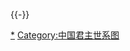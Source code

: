 {{chart/start}}
{{chart| | | | | | | | | | | | | | | | | Yu |Yu=<sup>(1)</sup>'''[[唐叔虞|唐叔虞]]'''<br>？-'''1042年'''-？}}
{{chart| | | | | | | | | | | | | | | | | |)|-|-|-|v|-|-|-|.}}
{{chart| | | | | | | | | | | | | | | | | Xi | | Gm | | Mo |Xi=<sup>(2)</sup>'''[[晋侯燮父|晋侯燮父]]'''|Gm=[[贾伯公明|贾伯公明]]<br>[[贾国|贾国]]|Mo=[[狐氏|狐氏]]}}
{{chart| | | | | | | | | | | | | | | | | |!}}
{{chart| | | | | | | | | | | | | | | | | Wu |Wu=<sup>(3)</sup>'''[[晋武侯|晋武侯]]'''<br>寧族}}
{{chart| | | | | | | | | | | | | | | | | |!}}
{{chart| | | | | | | | | | | | | | | | | Ch |Ch=<sup>(4)</sup>'''[[晋成侯|晋成侯]]'''<br>服人}}
{{chart| | | | | | | | | | | | | | | | | |!}}
{{chart| | | | | | | | | | | | | | | | | Li |Li=<sup>(5)</sup>'''[[晋厉侯|晋厉侯]]'''<br>福<br>?-'''前859'''}}
{{chart| | | | | | | | | | | | | | | | | |!}}
{{chart| | | | | | | | | | | | | | | | | Ji |Ji=<sup>(6)</sup>'''[[晋靖侯|晋靖侯]]'''<br>宜臼<br>?-'''前858-前841'''}}
{{chart| | | | | | | | | | | | | | | | | |)|-|-|-|.}}
{{chart| | | | | | | | | | | | | | | | | Xi | | Mo |Xi=<sup>(7)</sup>'''[[晋釐侯|-{晋釐侯}-]]'''<br>司徒<br>?-'''前840-前823'''|Lu=栾叔|Mo=□}}
{{chart| | | | | | | | | | | | | | | | | |!| | | |!}}
{{chart| | | | | | | | | | | | | | | | | Xi | | Lb |Xi=<sup>(8)</sup>'''[[晋献侯|晋献侯]]'''<br>籍<br>?-'''前822-前812'''|Lb=[[栾宾|栾叔賓父]]<br>[[栾氏|栾氏]] }}
{{chart| | | | | | | | | | | | | | | | | |)|-|-|-|v|-|-|-|-|-|-|-|.}}
{{chart| | | | | | | | | | | | | | | | |  Mu | | Sh | | | | | | Mo |Mu=<sup>(9)</sup>'''[[晋穆侯|晋穆侯]]'''<br>費王<br>?-'''前811-前785'''|Sh=<sup>(10)</sup>'''[[殇叔|殇叔]]'''<br>?-'''前784-前781'''|Mo=□ }}
{{chart| | | | | |,|-|-|-|-|-|-|-|-|-|-|-|+|-|-|-|-|-|-|-|.| | | |!}}
{{chart| | | | | We | | | | | | | | | | Hu | | | | | | Ys | | Gl |We=<sup>(11)</sup>'''[[晋文侯|晋文侯]]'''<br>仇<br>前805年-'''前780-前746'''|Hu=[[曲沃桓叔|曲沃桓叔]]<br>成師<br>前802-前745-前731|Ys=[[阳叔|阳叔]]|Gl=[[高梁伯|高梁伯]]}}
{{chart| | | | | |!| | | | | | | | | | | |)|-|-|-|.| | | |!| | | |!}}
{{chart| | | | | Zh | | | | | | | | | | Zg | | Hw | | By | | Qx |Zh=<sup>(12)</sup>'''[[晋昭侯|晋昭侯]]'''<br>伯<br>?-'''前745-前739'''|Zg=[[曲沃庄伯|曲沃庄伯]]<br>鱓<br>?-前731-前716|Hw=[[韩万|韓武子]]<br>萬<br>韩氏|By=[[孙伯黡|黡]]<br>籍氏|Qx=[[祁奚|奚]]<br>祁氏}}
{{chart| |,|-|-|-|(| | | | | | | | | | | |!}}
{{chart| Xi | | Ee | | | | | | | | | | Wu |Xi=<sup>(13)</sup>'''[[晋孝侯|晋孝侯]]'''<br>平<br>?-'''前739-前724'''|Ee=<sup>(14)</sup>'''[[晋鄂侯|晋鄂侯]]'''<br>郄<br>?-'''前724-前718'''-?|Wu=<sup>(18)</sup>'''[[晋武公|晋武公]]'''<br>稱<br>?-前716-'''前679-前677'''}}
{{chart| | | | | |)|-|-|-|.| | | | | | | |)|-|-|-|-|-|-|-|-|-|-|-|-|-|-|-|-|-|-|-|.| }}
{{chart| | | | | Ai | | Mi | | | | | | Xi | | | | | | | | | | | | | | | | | | Bq |Ai=<sup>(15)</sup>'''[[晋哀侯|晋哀侯]]'''<br>光<br>?-'''前718-前709'''|Mi=<sup>(17)</sup>'''[[晋侯缗|晋侯缗]]'''<br>?-'''前704-前678'''|Xi=<sup>(19)</sup>'''[[晋献公|晋献公]]'''<br>佹諸<br>?-'''前677-前651'''|Bq=[[伯侨|伯侨]]<br>羊舌氏}}
{{chart| | | | | |!| | | | | | | |,|-|-|-|+|-|-|-|-|-|-|-|v|-|-|-|v|-|-|-|.| | | |!}}
{{chart| | | | | Xz | | | | | | Sh | | We | | | | | | Hu | | Xq | | Zz | | Gs |Xz=<sup>(16)</sup>'''[[晋小子侯|晋小子侯]]'''<br>?-'''前709-前705'''|Sh=恭太子<br>[[申生|申生]]<br>？-655年|We=<sup>(22)</sup>'''[[晋文公|晋文公]]'''<br>重耳<br>前697-'''前636-前628'''|Hu=<sup>(20)</sup>'''[[晋惠公|晋惠公]]'''<br>夷吾<br>?-'''前650-前637'''|Xq='''[[奚齐|奚齐]]'''<br>前665-'''前651'''|Zz='''[[卓子|卓子]]'''<br>？-前652-'''前651'''|Gs=文}}
{{chart| |,|-|-|-|v|-|-|-|v|-|-|-|v|-|-|-|+|-|-|-|.| | | |!| | | | | | | | | | | |!}}
{{chart| Bo | | Su | | Xi | | Yo | | Le | | Ch | | Hu | | | | | | | | | | Tu |Bo=[[伯鯈_(晋国)|伯鯈]]|Su=[[叔刘|叔刘]]|Xi=<sup>(23)</sup>'''[[晋襄公|晋襄公]]'''<br>驩<br>?-'''前628-前621'''|Yo=[[公子雍_(晋国)|雍]]|Le=[[公子乐|樂]]<br>？-前621年|Ch=<sup>(25)</sup>'''[[晋成公|晋成公]]'''<br>黑臀<br>?-'''前607-前600'''|Hu=<sup>(21)</sup>'''[[晋怀公|晋怀公]]'''<br>圉<br>前655?-'''前637-前636'''|Tu=[[羊舌大夫|羊舌大夫]]<br>[[羊舌突|羊舌突]] }}
{{chart| | | | | | | | | |)|-|-|-|.| | | | | | | |!}}
{{chart| | | | | | | | | Li | | Hu | | | | | | Ji |Li=<sup>(24)</sup>'''[[晋灵公|晋灵公]]'''<br>夷皋<br>前624?-'''前620-前607'''|Hu=[[桓叔捷|桓叔捷]]|Ji=<sup>(26)</sup>'''[[晋景公|晋景公]]'''<br>據<br>?-'''前600-前582'''}}
{{chart| | | | | | | | | | | | | |!| | | | | | | |!}}
{{chart| | | | | | | | | | | | | Ta | | | | | | Li |Ta=[[惠伯谈|惠伯谈]]|Li=<sup>(27)</sup>'''[[晋厉公|晋厉公]]'''<br>州蒲<br>?-'''前582-前573'''}}
{{chart| | | | | | | | | |,|-|-|-|+|-|-|-|.}}
{{chart| | | | | | | | | Dx| | Da | | Yg | Da=<sup>(28)</sup>'''[[晋悼公|晋悼公]]'''<br>周<br>前586-'''前573-前558'''|Yg=[[扬干|扬干]]|Dx=悼公之兄}}
{{chart| | | | | | | | | | | | | |)|-|-|-|.}}
{{chart| | | | | | | | | | | | | Pi | | Yi |Pi=<sup>(29)</sup>'''[[晋平公|晉莊平公]]'''<br>彪<br>?-'''前558-前532'''|Yi=[[公子慭_(晋国)|慭]]}}
{{chart| | | | | | | | | | | | | |!}}
{{chart| | | | | | | | | | | | | Zh |Zh=<sup>(30)</sup>'''[[晋昭公|晋昭公]]'''<br>夷<br>?-'''前532-前526'''}}
{{chart| | | | | | | | | | | | | |)|-|-|-|.}}
{{chart| | | | | | | | | | | | | Qi | | Yo |Qi=<sup>(31)</sup>'''[[晋顷公|晋顷公]]'''<br>棄疾<br>?-'''前526-前512'''|Yo=[[戴子雍|戴子雍]]}}
{{chart| | | | | | | | | | | | | |!| | | |!}}
{{chart| | | | | | | | | | | | | Di | | Ji |Di=<sup>(32)</sup>'''[[晋定公|晋定公]]'''<br>午<br>?-'''前512-前475'''|Ji=[[忌_(晋国)|忌]]}}
{{chart| | | | | | | | | | | | | |!| | | |!}}
{{chart| | | | | | | | | | | | | Ch | | Ai | Ch=<sup>(33)</sup>'''[[晋出公|晋出公]]'''<br>鑿<br>?-'''前475-前452'''-?|Ai=<sup>(34)</sup>'''[[晋哀公|晋哀公]]'''<br>驕<br>?-'''前452-前434'''}}
{{chart| | | | | | | | | | | | | | | | | |!}}
{{chart| | | | | | | | | | | | | | | | | Yo | Yo=<sup>(35)</sup>'''[[晋幽公|晋幽公]]'''<br>柳<br>?-'''前434-前416'''}}
{{chart| | | | | | | | | | | | | | | | | |!}}
{{chart| | | | | | | | | | | | | | | | | Li | Li=<sup>(36)</sup>'''[[晋烈公|晋烈公]]'''<br>止<br>?-'''前416-前389'''}}
{{chart| | | | | | | | | | | | | | | | | |!}}
{{chart| | | | | | | | | | | | | | | | | Xi | Xi=<sup>(37)</sup>'''[[晋孝公|晋孝公]]'''<br>颀<br>?-'''前389-前357'''}}
{{chart| | | | | | | | | | | | | | | | | |!}}
{{chart| | | | | | | | | | | | | | | | | Ji | Ji=<sup>(38)</sup>'''[[晋静公|晋静公]]'''<br>俱酒<br>?-'''前357-前349'''}}
{{chart/end}}<noinclude>

{{-}}
{{晋国君主}}
{{中国君主世系图}} 

[[Category:晋国君主|*]]
[[Category:中国君主世系图|Category:中国君主世系图]]
</noinclude>